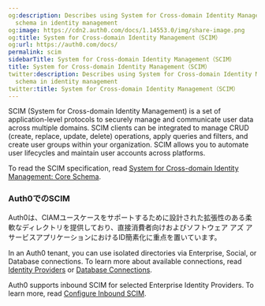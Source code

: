 ```yaml
---
og:description: Describes using System for Cross-domain Identity Management (SCIM)
  schema in identity management
og:image: https://cdn2.auth0.com/docs/1.14553.0/img/share-image.png
og:title: System for Cross-domain Identity Management（SCIM）
og:url: https://auth0.com/docs/
permalink: scim
sidebarTitle: System for Cross-domain Identity Management（SCIM）
title: System for Cross-domain Identity Management（SCIM）
twitter:description: Describes using System for Cross-domain Identity Management (SCIM)
  schema in identity management
twitter:title: System for Cross-domain Identity Management（SCIM）
---
```


SCIM (System for Cross-domain Identity Management) is a set of application-level protocols to securely manage and communicate user data across multiple domains. SCIM clients can be integrated to manage CRUD (create, replace, update, delete) operations, apply queries and filters, and create user groups within your organization. SCIM allows you to automate user lifecycles and maintain user accounts across platforms.

To read the SCIM specification, read [System for Cross-domain Identity Management: Core Schema](https://datatracker.ietf.org/doc/rfc7643/).

### Auth0でのSCIM

Auth0は、CIAMユースケースをサポートするために設計された拡張性のある柔軟なディレクトリを提供しており、直接消費者向けおよびソフトウェア アズ ア サービスアプリケーションにおけるID簡素化に重点を置いています。

In an Auth0 tenant, you can use isolated directories via Enterprise, Social, or Database connections. To learn more about available connections, read [Identity Providers](/docs/authenticate/identity-providers) or [Database Connections](/docs/authenticate/database-connections).

Auth0 supports inbound SCIM for selected Enterprise <Tooltip tip="Identity Provider (IdP): Service that stores and manages digital identities." cta="View Glossary" href="/docs/glossary?term=Identity+Providers">Identity Providers</Tooltip>. To learn more, read [Configure Inbound SCIM](/docs/authenticate/protocols/scim/configure-inbound-scim).